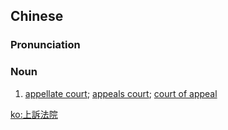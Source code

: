 {{also|上诉法院}}
==Chinese==
{{zh-forms|s=上诉法院|type=22}}

===Pronunciation===
{{zh-pron
|m=shàngsù fǎyuàn
|c=soeng6 sou3 faat3 jyun6-2,soeng5 sou3 faat3 jyun6-2
|cat=n
}}

===Noun===
{{zh-noun}}

# {{lb|zh|legal}} [[appellate court]]; [[appeals court]]; [[court of appeal]]

[[ko:上訴法院]]
